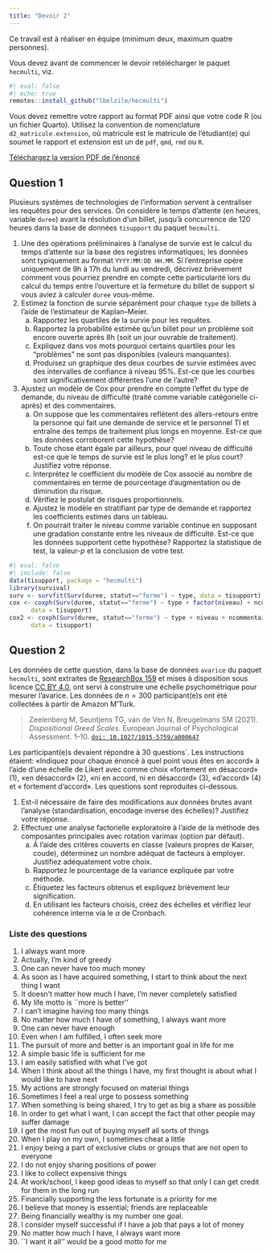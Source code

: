 ```yaml
---
title: "Devoir 2"
---
```



Ce travail est à réaliser en équipe (minimum deux, maximum quatre personnes). 

Vous devez avant de commencer le devoir retélécharger le paquet `hecmulti`, viz.
```r
#| eval: false
#| echo: true
remotes::install_github("lbelzile/hecmulti")
```

Vous devez remettre votre rapport au format PDF ainsi que votre code R (ou un fichier Quarto).
Utilisez la convention de nomenclature `d2_matricule.extension`, où matricule est le matricule de l’étudiant(e) qui soumet le rapport et extension est un de `pdf`, `qmd`, `rmd` ou `R`.

[Téléchargez la version PDF de l'énoncé](MATH60602-A23-Devoir2.pdf)


## Question 1

Plusieurs systèmes de technologies de l'information servent à centraliser les requêtes pour des services. On considère le temps d'attente (en heures, variable `duree`) avant la résolution d'un billet, jusqu'à concurrence de 120 heures dans la base de données `tisupport` du paquet `hecmulti`. 

1. Une des opérations préliminaires à l'analyse de survie est le calcul du temps d'attente sur la base des registres informatiques; les données sont typiquement au format `YYYY:MM:DD HH.MM`. Si l'entreprise opère uniquement de 9h à 17h du lundi au vendredi, décrivez brièvement comment vous pourriez prendre en compte cette particularité lors du calcul du temps entre l'ouverture et la fermeture du billet de support si vous aviez à calculer `duree` vous-même.
2. Estimez la fonction de survie séparément pour chaque `type` de billets à l'aide de l'estimateur de Kaplan--Meier.
   a. Rapportez les quartiles de la survie pour les requêtes.
   b. Rapportez la probabilité estimée qu'un billet pour un problème soit encore ouverte après 8h (soit un jour ouvrable de traitement).
   c. Expliquez dans vos mots pourquoi certains quartiles pour les "problèmes" ne sont pas disponibles (valeurs manquantes).
   d. Produisez un graphique des deux courbes de survie estimées avec des intervalles de confiance à niveau 95%. Est-ce que les courbes sont significativement différentes l'une de l'autre?
3. Ajustez un modèle de Cox pour prendre en compte l'effet du type de demande, du niveau de difficulté (traité comme variable catégorielle ci-après) et des commentaires.
   a. On suppose que les commentaires reflètent des allers-retours entre la personne qui fait une demande de service et le personnel TI et entraîne des temps de traitement plus longs en moyenne. Est-ce que les données corroborent cette hypothèse?
   b. Toute chose étant égale par ailleurs, pour quel niveau de difficulté est-ce que le temps de survie est le plus long? et le plus court? Justifiez votre réponse.
   c. Interprétez le coefficient du modèle de Cox associé au nombre de commentaires en terme de pourcentage d'augmentation ou de diminution du risque.
   d. Vérifiez le postulat de risques proportionnels.
   e. Ajustez le modèle en stratifiant par type de demande et rapportez les coefficients estimés dans un tableau.
   f. On pourrait traiter le niveau comme variable continue en supposant une gradation constante entre les niveaux de difficulté. Est-ce que les données supportent cette hypothèse? Rapportez la statistique de test, la valeur-$p$ et la conclusion de votre test.


```r
#| eval: false
#| include: false
data(tisupport, package = "hecmulti")
library(survival)
surv <- survfit(Surv(duree, statut=="ferme") ~ type, data = tisupport)
cox <- coxph(Surv(duree, statut=="ferme") ~ type + factor(niveau) + ncommentaires,
      data = tisupport)
cox2 <- coxph(Surv(duree, statut=="ferme") ~ type + niveau + ncommentaires,
      data = tisupport)
```



## Question 2

Les données de cette question, dans la base de données `avarice` du paquet `hecmulti`, sont extraites de [ResearchBox 159](https://researchbox.org/159) et mises à disposition sous licence [CC BY 4.0](https://creativecommons.org/licenses/by/4.0/), ont servi à construire une échelle psychométrique pour mesurer l'avarice. Les données de $n=300$ participant(e)s ont été collectées à partir de Amazon M'Turk.

> Zeelenberg M, Seuntjens TG, van de Ven N, Breugelmans SM (2021). *Dispositional Greed Scales*. European Journal of Psychological Assessment. 1--10. [`doi: 10.1027/1015-5759/a000647`](https://doi.org/10.1027/1015-5759/a000647)


Les participant(e)s devaient répondre à 30 questions`. Les instructions étaient: «Indiquez pour chaque énoncé à quel point vous êtes en accord» à l'aide d'une échelle de Likert avec comme choix «fortement en désaccord» (1), «en désaccord» (2), «ni en accord, ni en désaccord» (3), «d'accord» (4) et « fortement d'accord». Les questions sont reproduites ci-dessous.

1. Est-il nécessaire de faire des modifications aux données brutes avant l'analyse (standardisation, encodage inverse des échelles)? Justifiez votre réponse.
2. Effectuez une analyse factorielle exploratoire à l’aide de la méthode des composantes principales avec rotation varimax (option par défaut).
   a. À l'aide des critères couverts en classe (valeurs propres de Kaiser, coude), déterminez un nombre adéquat de facteurs à employer. Justifiez adéquatement votre choix. 
   b. Rapportez le pourcentage de la variance expliquée par votre méthode.
   c. Étiquetez les facteurs obtenus  et expliquez brièvement leur signification. 
   d. En utilisant les facteurs choisis, créez des échelles et vérifiez leur cohérence interne via le $\alpha$ de Cronbach.
 
 
 
 
### Liste des questions {.nonumber} 
 
1. I always want more
2. Actually, I'm kind of greedy
3. One can never have too much money
4. As soon as I have acquired something, I start to think about the next thing I want
5. It doesn't matter how much I have, I'm never completely satisfied
6. My life motto is ``more is better''
7. I can't imagine having  too  many things
8. No matter how much I have of something, I always want more
9. One can never have enough
10. Even when I am fulfilled, I often seek more
11. The pursuit of more and better is an important goal in life for me
12. A simple basic life is sufficient for me
13. I am easily satisfied with what I've got
14. When I think about all the things I have, my first thought is about what I would like to have next
15. My actions are strongly focused on material things
16. Sometimes I feel a real urge to possess something
17. When something is being shared, I try to get as big a share as possible
18. In order to get what I want, I can accept the fact that other people may suffer damage
19. I get the most fun out of buying myself all sorts of things
20. When I play on my own, I sometimes cheat a little
21. I enjoy being a part of exclusive clubs or groups that are not open to everyone
22. I do not enjoy sharing positions of power
23. I like to collect expensive things
24. At work/school, I keep good ideas to myself so that only I can get credit for them in the long run
25. Financially supporting the less fortunate is a priority for me
26. I believe that money is essential; friends are replaceable
27. Being financially wealthy is my number one goal.
28. I consider myself successful if I have a job that pays a lot of money
29. No matter how much I have, I always want more
30. ``I want it all'' would be a good motto for me
